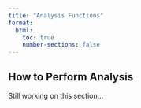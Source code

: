 ```yaml
---
title: "Analysis Functions"
format:
  html:
    toc: true
    number-sections: false 
---
```


## How to Perform Analysis

Still working on this section...


